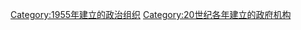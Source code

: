 {{Cat topic in year|topic=建立政府機構|year=1955}}

[[Category:1955年建立的政治组织|Category:1955年建立的政治组织]]
[[Category:20世纪各年建立的政府机构|Category:20世纪各年建立的政府机构]]